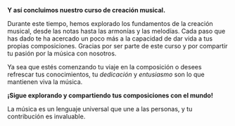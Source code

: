 
**Y así concluimos nuestro curso de creación musical.**

<RobotBubble isWide isInverted title="¡WOW!">
Durante este tiempo, hemos explorado los fundamentos de la creación musical, desde las notas hasta las armonías y las melodías. Cada paso que has dado te ha acercado un poco más a la capacidad de dar vida a tus propias composiciones. Gracias por ser parte de este curso y por compartir tu pasión por la música con nosotros.
</RobotBubble>

Ya sea que estés comenzando tu viaje en la composición o desees refrescar tus conocimientos, tu *dedicación* y *entusiasmo* son lo que mantienen viva la música.

**¡Sigue explorando y compartiendo tus composiciones con el mundo!**

La música es un lenguaje universal que une a las personas, y tu contribución es invaluable.

